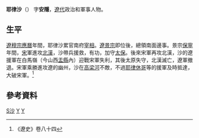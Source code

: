 '''耶律沙'''（{{bd|?||988年|catIdx=Y}}） 字'''安隱'''，[[遼代|遼代]]政治和軍事人物。

== 生平 ==
[[遼穆宗|遼穆宗]][[應曆|應曆]]年間，耶律沙累官南府[[宰相|宰相]]。[[遼景宗|遼景宗]]即位後，總領南面邊事。景宗[[保寧|保寧]]年間，[[宋|宋]]軍進攻[[北漢|北漢]]，沙帶兵援救，有功，加守[[太保|太保]]。後來宋軍再攻北漢，沙的遼援軍在白馬嶺（今山西[[盂縣|盂縣]]內）迎戰宋軍失利，其後太原失守，北漢滅亡，遼軍撤退。宋軍乘勝進攻遼的幽州，沙在[[高梁河之戰|高梁河]]不敵，不過[[耶律休哥|耶律休哥]]等的援軍及時抵達，大破宋軍。<ref>《遼史》卷八十四</ref>

==參考資料==
{{reflist}}

[[Category:耶律氏|S沙]]
[[Category:辽朝軍事人物|Y]]
[[Category:辽朝政治人物|Y]]